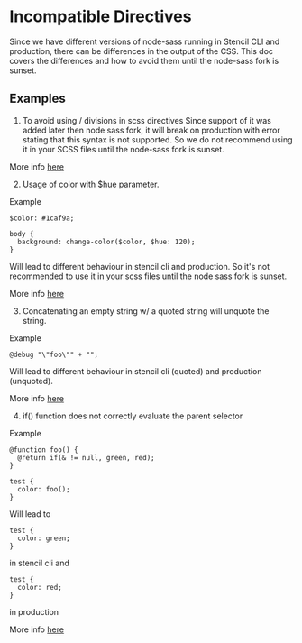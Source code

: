 # Incompatible Directives

Since we have different versions of node-sass running in Stencil CLI and production, there can be differences in the output of the CSS.
This doc covers the differences and how to avoid them until the node-sass fork is sunset.

## Examples

1. To avoid using / divisions in scss directives
Since support of it was added later then node sass fork, it will break on production with error stating that this syntax is not supported.
So we do not recommend using it in your SCSS files until the node-sass fork is sunset.

More info [here](https://github.com/sass/libsass/issues/2149)

2. Usage of color with $hue parameter.

Example 

```shell showLineNumbers
$color: #1caf9a;

body {
  background: change-color($color, $hue: 120);
}
```

Will lead to different behaviour in stencil cli and production. 
So it's not recommended to use it in your scss files until the node sass fork is sunset.

More info [here](https://github.com/sass/libsass/issues/2112)


3. Concatenating an empty string w/ a quoted string will unquote the string.

Example 

```shell showLineNumbers
@debug "\"foo\"" + "";
```

Will lead to different behaviour in stencil cli (quoted) and production (unquoted).

More info [here](https://github.com/sass/libsass/issues/2153)

4. if() function does not correctly evaluate the parent selector

Example

```shell showLineNumbers
@function foo() {
  @return if(& != null, green, red);
}

test {
  color: foo();
}
```

Will lead to 
```shell
test {
  color: green;
}
```

in stencil cli and

```shell
test {
  color: red;
}
```
in production

More info [here](https://github.com/sass/libsass/issues/2116)